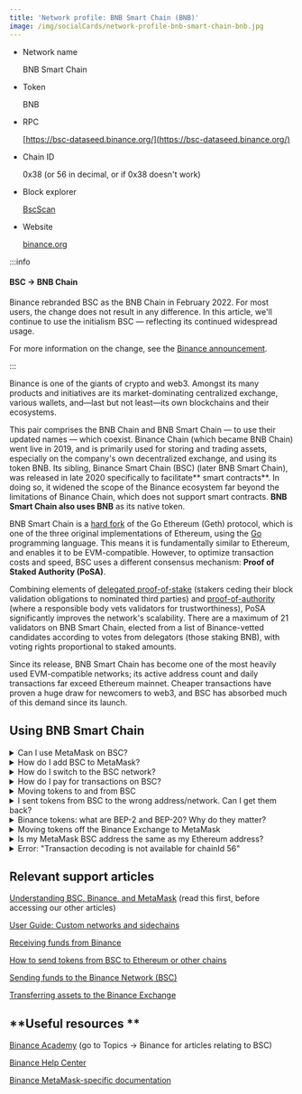 ```yaml
---
title: 'Network profile: BNB Smart Chain (BNB)'
image: /img/socialCards/network-profile-bnb-smart-chain-bnb.jpg
---
```



<CustomLayout />

- Network name

  BNB Smart Chain

- Token

  BNB

- RPC

  [https://bsc-dataseed.binance.org/](https://bsc-dataseed.binance.org/)

- Chain ID

  0x38 (or 56 in decimal, or if 0x38 doesn't work)

- Block explorer

  [BscScan](https://bscscan.com)

- Website

  [binance.org](https://www.binance.org/en)

:::info

#### BSC -> BNB Chain

Binance rebranded BSC as the BNB Chain in February 2022. For most users, the change does not result in any difference. In this article, we'll continue to use the initialism BSC — reflecting its continued widespread usage.

For more information on the change, see the [Binance announcement](https://www.binance.com/en/support/announcement/854415cf3d214371a7b60cf01ead0918).

:::

Binance is one of the giants of crypto and web3. Amongst its many products and initiatives are its market-dominating centralized exchange, various wallets, and—last but not least—its own blockchains and their ecosystems.

This pair comprises the BNB Chain and BNB Smart Chain — to use their updated names — which coexist. Binance Chain (which became BNB Chain) went live in 2019, and is primarily used for storing and trading assets, especially on the company's own decentralized exchange, and using its token BNB. Its sibling, Binance Smart Chain (BSC) (later BNB Smart Chain), was released in late 2020 specifically to facilitate** smart contracts**. In doing so, it widened the scope of the Binance ecosystem far beyond the limitations of Binance Chain, which does not support smart contracts. **BNB Smart Chain also uses BNB** as its native token.

BNB Smart Chain is a [hard fork](https://www.coinbase.com/learn/crypto-basics/what-is-a-fork) of the Go Ethereum (Geth) protocol, which is one of the three original implementations of Ethereum, using the [Go](<https://en.wikipedia.org/wiki/Go_(programming_language)>) programming language. This means it is fundamentally similar to Ethereum, and enables it to be EVM-compatible. However, to optimize transaction costs and speed, BSC uses a different consensus mechanism: **Proof of Staked Authority (PoSA)**.

Combining elements of [delegated proof-of-stake](https://academy.binance.com/en/articles/delegated-proof-of-stake-explained) (stakers ceding their block validation obligations to nominated third parties) and [proof-of-authority](https://academy.binance.com/en/articles/proof-of-authority-explained) (where a responsible body vets validators for trustworthiness), PoSA significantly improves the network's scalability. There are a maximum of 21 validators on BNB Smart Chain, elected from a list of Binance-vetted candidates according to votes from delegators (those staking BNB), with voting rights proportional to staked amounts.

Since its release, BNB Smart Chain has become one of the most heavily used EVM-compatible networks; its active address count and daily transactions far exceed Ethereum mainnet. Cheaper transactions have proven a huge draw for newcomers to web3, and BSC has absorbed much of this demand since its launch.

## **Using BNB Smart Chain**

<details>
<summary>Can I use MetaMask on BSC?</summary>
<div>

Yes; MetaMask can be used with all EVM-compatible networks. You can use your wallet to access the majority of dapps on BSC.

To do so, make sure you have added the BSC network to your wallet (see below), and that you've selected it.

</div>
</details>

<details>
<summary>How do I add BSC to MetaMask?</summary>
<div>

BNB Smart Chain is already configured as a popular network in MetaMask, so adding it is straightforward. Click 'Add network' and head to the 'Add popular networks' area (instructions [here](/networks-and-sidechains/managing-networks/how-to-add-a-custom-network-rpc)). From here, adding it to MetaMask should only take a few clicks or taps.

The necessary network details, also displayed at the top of this page, are:

**Name**: Binance Smart Chain

**New RPC URL**: [https://bsc-dataseed.binance.org/](https://bsc-dataseed.binance.org/)

**ChainID**: 0x38 (or 56)

**Symbol**: BNB

**Block explorer URL**: [https://bscscan.com](https://bscscan.com)

For further information, see the Binance [guide](https://academy.binance.com/en/articles/connecting-metamask-to-binance-smart-chain) to this process. This is, in general, a great primer if you're new to BSC.

</div>
</details>

<details>
<summary>How do I switch to the BSC network?</summary>
<div>

When you use MetaMask on BSC, you need to make sure you've selected the network. The selected network will automatically switch over to BSC after you add it, but if you need to switch back to it, simply follow the steps below:

- **Mobile**: On the wallet page, find where it says your current network at the top of the screen. Immediately below the text it should display which network you're on. Tap to access your connected networks and switch between them.
- **Extension**: In the top left corner of the extension, your current network is displayed. Click the drop-down arrow to access a menu of your connected networks and select the one you want.

If the network is not present in these lists, you will need to add it to your wallet. See 'How do I add BSC to MetaMask' above.

</div>
</details>

<details>
<summary>How do I pay for transactions on BSC?</summary>
<div>

**You'll need BNB, Binance's native token, to pay for transactions**. If you have too little, you won't be able to make any transactions. Transaction costs function similarly to Ethereum.

Firstly, your transaction needs you to pay for **gas**. Specific actions have a fixed cost in units of gas; transactions cost 21,000, for example. It is the **gas price** which varies depending on network traffic: at peak times, it's higher (you can also specify the gas price you want to pay in order to have your transaction processed sooner). A transaction will cost 21,000x the gas price at the moment it's sent. Gas prices are measured in gwei. On BSC, one gwei equals 0.000000001 BNB (mirroring Ethereum, where one gwei is 0.000000001 ETH).

(Gas price \* gas cost) is added to a **transaction fee **to arrive at the total transaction cost. Fees are fixed at specific levels depending on the type of action you're taking. All of these details will be displayed when you confirm a transaction.

You can check the [BSC average gas price tracker](https://bscscan.com/chart/gasprice) on BscScan for an idea of what typical costs are: for example, for most of 2021 and into 2022 transactions have cost less than 7 gwei. At the time of writing, this means a normal transaction will cost $0.03 -- not bad.

For more information on gas, see our [guide](/transactions-and-gas/gas-fees/user-guide-gas) (the contents of which apply to BSC, although written focussing on Ethereum) or the [Binance guide](https://academy.binance.com/en/articles/what-are-blockchain-transaction-fees).

</div>
</details>

<details>
<summary>Moving tokens to and from BSC</summary>
<div>

To get your tokens onto BSC and off again, you will need to bridge them across.

Bridging involves moving tokens from one blockchain to another. Even though you can use MetaMask on BSC, this does *not *mean that the assets in your MetaMask wallet on Ethereum (or any other network) will be available for use on BSC.

**Never send tokens to an address on a different network**. You will probably lose them forever. That being said, it may be possible to retrieve them. See [here](https://academy.binance.com/en/articles/how-to-recover-crypto-transferred-to-the-wrong-network-on-binance) for Binance's explanation of this issue, or see the section below.

As the official Binance Bridge was taken down in November 2021, to move assets across blockchains you can either:

- Move them to a Binance Exchange wallet and then withdraw them to a network of your choice.
- Use a bridge to move them. Binance has a list of bridges that support BSC in its docs, [here](https://docs.binance.org/smart-chain/guides/cross-chain.html).

See [here](https://www.binance.org/en/bridge) for Binance's recommended instructions.

</div>
</details>

<details>
<summary>I sent tokens from BSC to the wrong address/network. Can I get them back?</summary>
<div>

This depends on the circumstances. We recommend you read [this Binance article](https://academy.binance.com/en/articles/how-to-recover-crypto-transferred-to-the-wrong-network-on-binance) first for an overview of methods for retrieving your coins. In summary:

- **If you do not have access to the wallet you sent the transaction to, you cannot get your coins back** -- unless you can somehow contact the owner and ask them to.
- If you sent tokens to a wallet that supports **_both_** **BSC and Ethereum** (such as MetaMask, or Binance Wallet) all you need to do is log in and switch to the correct network.
- If you sent tokens to a wallet that only supports **_one of_** **BSC or Ethereum**, you will need to import that wallet's private key into a wallet that supports both. If you want to do this in MetaMask, see [here](/managing-my-wallet/accounts-and-addresses/how-to-import-an-account).

</div>
</details>

<details>
<summary>Binance tokens: what are BEP-2 and BEP-20? Why do they matter?</summary>
<div>

As you'll remember, Binance has two blockchains: the Binance Chain and Binance Smart Chain/BSC. Since BSC is specifically designed to be EVM-compatible and support dapps and their smart contracts, its token standard mirrors ERC-20 (the dominant token type on Ethereum). The original Binance Chain, meanwhile, does not have this requirement.

This means BNB is a different token type on each platform. BEP-2 on Binance Chain, and BEP-20 on BSC. If you have BNB on Binance Chain, for example, you'll need to do a cross-chain transfer to shift it to BSC. To move your BNB or other tokens cross-chain, [Binance recommends](https://www.binance.org/en/bridge) either:

- Moving them to a Binance Exchange wallet and then withdrawing them to a network of your choice.
- Use a bridge to move them. Binance lists [AnySwap](https://anyswap.exchange/#/router) (now rebranded to Multichain) as one option. Bridging requires you to be using a wallet that supports both networks.

</div>
</details>

<details>
<summary>Moving tokens off the Binance Exchange to MetaMask</summary>
<div>

Please see [this](https://www.binance.com/en/support/faq/85a1c394ac1d489fb0bfac0ef2fceafd) Binance guide to withdrawing tokens, or [our guide](/networks-and-sidechains/binance/receiving-funds-from-binance). The process differs depending on whether you're accessing on the app or desktop.

Essentially, you need to grab your wallet address from MetaMask (see [here](/managing-my-wallet/accounts-and-addresses/how-to-copy-your-metamask-account-public-address-)), then paste this in as the receiving address when withdrawing. Make sure you select BSC as the network and that your withdrawal is in BEP-20 format.

</div>
</details>

<details>
<summary>Is my MetaMask BSC address the same as my Ethereum address?</summary>
<div>

Yes.

As BSC is EVM-compatible, MetaMask is able to access both networks using the same wallet. You simply need to change networks in MetaMask to switch between them, allowing you to view your tokens or issue transactions.

To how to switch networks:

**Mobile**: Find the current network at the top of the screen and tap it to select another.

<div class="center-container">
  <div class="img-medium">
    <img
      src={
        require("../../img/network-profiles/network-profile-bnb-smart-chain-bnb/MetaMask_BNB_smart_chain_network_mobile.png")
          .default
      }
      alt="MetaMask BNB smart chain network mobile"
    />
  </div>
</div>

**Extension**: Click on the drop-down arrow in the top left corner of the app and select the network you want to switch to.

<div class="center-container">
  <div class="img-medium">
    <img
      src={
        require("../../img/network-profiles/network-profile-bnb-smart-chain-bnb/MetaMask_BNB_smart_chain_network_extension.png")
          .default
      }
      alt="MetaMask BNB smart chain network extension"
    />
  </div>
</div>

</div>
</details>

<details>
<summary>Error: "Transaction decoding is not available for chainId 56"</summary>
<div>

This error message is generally encountered whilst transferring tokens to destinations that don't fully support the network they sent from.

'ChainId 56' refers to BSC itself. BSC does not support transaction decoding, which is a process the destination uses to derive human-readable information from raw data.

</div>
</details>

##

## **Relevant support articles**

[Understanding BSC, Binance, and MetaMask](/networks-and-sidechains/binance/understanding-bsc-binance-and-metamask) (read this first, before accessing our other articles)

[User Guide: Custom networks and sidechains](/networks-and-sidechains/managing-networks/user-guide-custom-networks-and-sidechains)

[Receiving funds from Binance](/networks-and-sidechains/binance/receiving-funds-from-binance)

[How to send tokens from BSC to Ethereum or other chains](/networks-and-sidechains/binance/how-to-send-tokens-from-bsc-to-ethereum-or-other-chains)

[Sending funds to the Binance Network (BSC)](/networks-and-sidechains/binance/sending-assets-to-binance-bnb-smart-chain)

[Transferring assets to the Binance Exchange](/networks-and-sidechains/binance/transferring-assets-to-the-binance-exchange)

## **Useful resources **

[Binance Academy](https://academy.binance.com/en) (go to Topics -> Binance for articles relating to BSC)

[Binance Help Center](https://www.binance.com/en/support/)

[Binance MetaMask-specific documentation](https://docs.bnbchain.org/docs/wallet/metamask)
